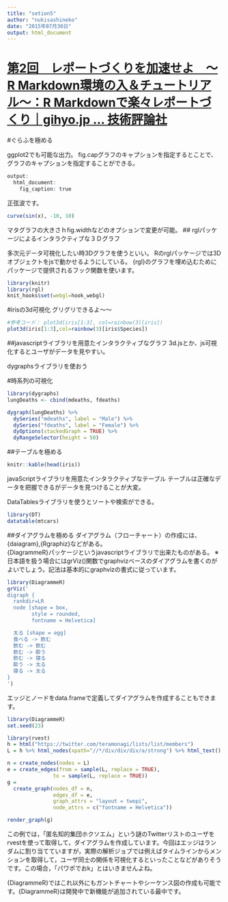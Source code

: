 ```yaml
---
title: "setion5"
author: "nukisashineko"
date: "2015年07月30日"
output: html_document
---
```

# [第2回　レポートづくりを加速せよ　～R Markdown環境の入＆チュートリアル～：R Markdownで楽々レポートづくり｜gihyo.jp … 技術評論社](http://gihyo.jp/admin/serial/01/r-markdown/0002)

#ぐらふを極める

ggplot2でも可能な出力。
fig.capグラフのキャプションを指定するとことで、グラフのキャプションを指定することができる。

```r
output: 
  html_document: 
    fig_caption: true
```

正弦波です。
```r
curve(sin(x), -10, 10)
```


マタグラフの大きさｈfig.widthなどのオプションで変更が可能。
## rglパッケージによるインタラクティブな３Ｄグラフ

多次元データ可視化したい時3Dグラフを使うといい。
Rのrglパッケージでは3Dオブジェクトをjsで動かせるようにしている。
{rgl}のグラフを埋め込むためにパッケージで提供されるフック関数を使います。 
```r
library(knitr)
library(rgl)
knit_hooks$set(webgl=hook_webgl)
```
#irisの3d可視化
グリグリできるよ〜〜
```r
#参考コード： plot3d(iris[1:3], col=rainbow(3)[iris])
plot3d(iris[1:3],col=rainbow(3)[iris$Species])
```

##javascriptライブラリを用意たインタラクティブなグラフ
3d.jsとか、js可視化するとユーザがデータを見やすい。

dygraphsライブラリを使おう

#時系列の可視化


```r
library(dygraphs)
lungDeaths <- cbind(mdeaths, fdeaths)

dygraph(lungDeaths) %>%
  dySeries("mdeaths", label = "Male") %>%
  dySeries("fdeaths", label = "Female") %>%
  dyOptions(stackedGraph = TRUE) %>%
  dyRangeSelector(height = 50)
```


##テーブルを極める


```r
knitr::kable(head(iris))
```

javaScriptライブラリを用意たインタラクティブなテーブル
テーブルは正確なデータを把握できるがデータを見つけることが大変。

DataTablesライブラリを使うとソートや検索ができる。
```r
library(DT)
datatable(mtcars)
```


##ダイアグラムを極める
ダイアグラム（フローチャート）の作成には、{daiagram},{Rgraphiz}などがある。  
{DiagrammeR}パッケージというjavascriptライブラリで出来たものがある。
※日本語を扱う場合にはgrViz()関数でgraphvizベースのダイアグラムを書くのがよいでしょう。記法は基本的にgraphvizの書式に従っています。
```r
library(DiagrammeR)
grViz('
digraph {
  rankdir=LR
  node [shape = box,
        style = rounded,
        fontname = Helvetica]

  太る [shape = egg]
  食べる -> 飲む
  飲む -> 飲む
  飲む -> 酔う
  飲む -> 寝る
  酔う -> 太る
  寝る -> 太る
}
')
```

エッジとノードをdata.frameで定義してダイアグラムを作成することもできます。

```r
library(DiagrammeR)
set.seed(23)

library(rvest)
h = html("https://twitter.com/teramonagi/lists/list/members")
L = h %>% html_nodes(xpath="//*/div/div/div/a/strong") %>% html_text()

n = create_nodes(nodes = L)
e = create_edges(from = sample(L, replace = TRUE),
               to = sample(L, replace = TRUE))
g =
  create_graph(nodes_df = n,
               edges_df = e,
               graph_attrs = "layout = twopi",
               node_attrs = c("fontname = Helvetica"))

render_graph(g)
```
この例では，「匿名知的集団ホクソエム」という謎のTwitterリストのユーザをrvestを使って取得して，ダイアグラムを作成しています。今回はエッジはランダムに割り当てていますが，実際の解析ジョブでは例えばタイムラインからメンションを取得して，ユーザ同士の関係を可視化するといったことなどがありそうです。この場合，「パワポでおk」とはいきませんよね。

{DiagrammeR}ではこれ以外にもガントチャートやシーケンス図の作成も可能です。{DiagrammeR}は開発中で新機能が追加されている最中です。
